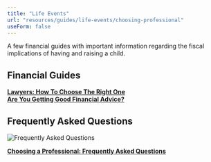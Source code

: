 ```yaml
---
title: "Life Events"
url: "resources/guides/life-events/choosing-professional"
useForm: false
---
```


  
A few financial guides with important information regarding the fiscal implications of having and raising a child.  
  

Financial Guides
----------------

[**Lawyers: How To Choose The Right One**](lawyers-fg)  
[**Are You Getting Good Financial Advice?**](financial-advice-fg)  

Frequently Asked Questions
--------------------------

![Frequently Asked Questions](../../../../../../../assets/images/icon-faq.png)

[**Choosing a Professional: Frequently Asked Questions**](choosing-professional-faq)
